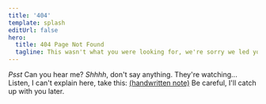 ```yaml
---
title: '404'
template: splash
editUrl: false
hero:
  title: 404 Page Not Found
  tagline: This wasn't what you were looking for, we're sorry we led you astray.
---
```



<LinkCard
  title="Go to home"
  href="/"
/>

*Psst*
Can you hear me? *Shhhh*, don't say anything. They're watching...
Listen, I can't explain here, take this: [(handwritten note)](https://shader.properties)
Be careful, I'll catch up with you later.